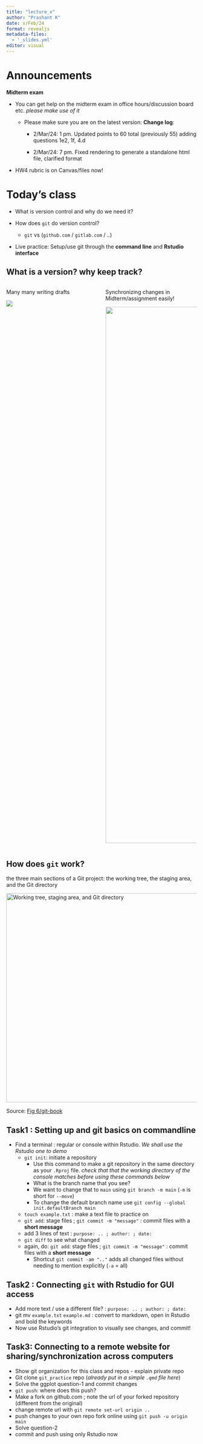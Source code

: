 ```yaml
---
title: "lecture_x"
author: "Prashant K"
date: x/Feb/24
format: revealjs
metadata-files: 
  - '_slides.yml'
editor: visual
---
```


# Announcements  {.smaller}

**Midterm exam**

-   You can get help on the midterm exam in office hours/discussion board etc. *please make use of it*

    -   Please make sure you are on the latest version: **Change log**:

        -   2/Mar/24: 1 pm. Updated points to 60 total (previously 55) adding questions 1e2, 1f, 4.d

        -   2/Mar/24: 7 pm. Fixed rendering to generate a standalone html file, clarified format

-   HW4 rubric is on Canvas/files now!

# Today's class

-   What is version control and why do we need it?

-   How does `git` do version control?

    -   `git` vs (`github.com` / `gitlab.com` / ..)

-   Live practice: Setup/use git through the **command line** and **Rstudio interface**

## What is a version? why keep track?

::: columns
::: {.column width="50%"}
Many many writing drafts

![](img/paper_drafts.png)
:::

::: {.column width="50%"}
Synchronizing changes in Midterm/assignment easily!

![](img/midterm_changelog.png){width="1418"}
:::
:::

## How does `git` work?

the three main sections of a Git project: the working tree, the staging area, and the Git directory

[![Working tree, staging area, and Git directory](img/git_stage-commit.png){width="553"}](https://git-scm.com/book/en/v2/Getting-Started-What-is-Git%3F)

::: aside
Source: [Fig 6/git-book](https://git-scm.com/book/en/v2/Getting-Started-What-is-Git%3F)
:::

## Task1 : Setting up and git basics on commandline {.scrollable}

-   Find a terminal : regular or console within Rstudio. *We shall use the Rstudio one to demo*
    -   `git init`: initiate a repository
        -   Use this command to make a git repository in the same directory as your `.Rproj` file. *check that that the working directory of the console matches before using these commands below*
        -   What is the branch name that you see?
        -   We want to change that to `main` using `git branch -m main` (`-m` is short for `--move`)
        -   To change the default branch name use `git config --global init.defaultBranch main`
    -   `touch example.txt` : make a text file to practice on
    -   `git add`: stage files ; `git commit -m "message"` : commit files with a **short message**
    -   add 3 lines of text : `purpose: .. ; author: ; date:`
    -   `git diff` to see what changed
    -   again, do: `git add`: stage files ; `git commit -m "message"` : commit files with a **short message**
        -   Shortcut `git commit -am ".."` adds all changed files without needing to mention explicitly (`-a` = all)

## Task2 : Connecting `git` with Rstudio for GUI access {.scrollable}

-   Add more text / use a different file? : `purpose: .. ; author: ; date:`
-   git mv `example.txt` `example.md` : convert to markdown, open in Rstudio and bold the keywords
-   Now use Rstudio's git integration to visually see changes, and commit!

## Task3: Connecting to a remote website for sharing/synchronization across computers {.scrollable}

-   Show git organization for this class and repos - explain private repo
-   Git clone `git_practice` repo (*already put in a simple `.qmd` file here*)
-   Solve the ggplot question-1 and commit changes
-   `git push`: where does this push?
-   Make a fork on github.com ; note the url of your forked repository (different from the original)
-   change remote url with `git remote set-url origin ..`
-   push changes to your own repo fork online using `git push -u origin main`
-   Solve question-2
-   commit and push using only Rstudio now
